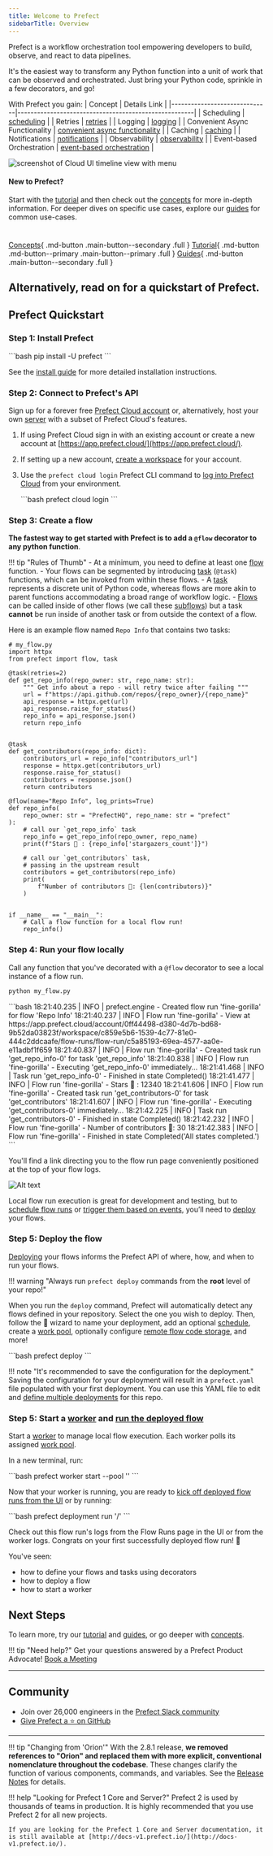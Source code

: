 ```yaml
---
title: Welcome to Prefect
sidebarTitle: Overview
---
```



Prefect is a workflow orchestration tool empowering developers to build, observe, and react to data pipelines.

It's the easiest way to transform any Python function into a unit of work that can be observed and orchestrated. Just bring your Python code, sprinkle in a few decorators, and go!

With Prefect you gain:
| Concept                      | Details Link                                         |
|------------------------------|------------------------------------------------------|
| Scheduling                   | [scheduling](/2.11.5/concepts/schedules)                    |
| Retries                      | [retries](/2.11.5/concepts/tasks/#task-arguments)           |
| Logging                      | [logging](/2.11.5/guides/logs/)                           |
| Convenient Async Functionality | [convenient async functionality](/2.11.5/concepts/task-runners/#task-runners) |
| Caching                      | [caching](/2.11.5/concepts/tasks/#caching)                  |
| Notifications                | [notifications](/2.11.5/cloud/automations/)                 |
| Observability                | [observability](/2.11.5/cloud/overview/)                    |
| Event-based Orchestration   | [event-based orchestration](/2.11.5/cloud/webhooks/)        |

![screenshot of Cloud UI timeline view with menu](/2.11.5/img/ui/dashboard-cloud.png)


#### New to Prefect?
Start with the [tutorial](/2.11.5/tutorial/) and then check out the [concepts](/2.11.5/concepts/index/) for more in-depth information. For deeper dives on specific use cases, explore our [guides](guides/index/) for common use-cases. <div style="height: 10px"></div>

[Concepts](/2.11.5/concepts)\{ .md-button .main-button--secondary .full } [Tutorial](/2.11.5/tutorial/)\{ .md-button .md-button--primary .main-button--primary .full }  [Guides](guides)\{ .md-button .main-button--secondary .full }

Alternatively, read on for a quickstart of Prefect. 
---

## Prefect Quickstart

### Step 1: Install Prefect

<div class="terminal">
```bash
pip install -U prefect
```
</div>

See the [install guide](/2.11.5/getting-started/installation/) for more detailed installation instructions.
### Step 2: Connect to Prefect's API

Sign up for a forever free [Prefect Cloud account](/2.11.5/cloud/) or, alternatively, host your own [server](/2.11.5/host/) with a subset of Prefect Cloud's features.

1. If using Prefect Cloud sign in with an existing account or create a new account at [https://app.prefect.cloud/](https://app.prefect.cloud/).
2. If setting up a new account, [create a workspace](/2.11.5/cloud/workspaces/#create-a-workspace) for your account.
3. Use the `prefect cloud login` Prefect CLI command to [log into Prefect Cloud](/2.11.5/cloud/users/api-keys) from your environment.

    <div class="terminal">
    ```bash
    prefect cloud login
    ```
    </div>

### Step 3: Create a flow
**The fastest way to get started with Prefect is to add a `@flow` decorator to any python function**.

!!! tip "Rules of Thumb"
    - At a minimum, you need to define at least one [flow](/2.11.5/tutorial/flows/) function.
    - Your flows can be segmented by introducing [task](/2.11.5/tutorial/tasks/) (`@task`) functions, which can be invoked from within these flows.
    - A [task](/2.11.5/concepts/tasks/) represents a discrete unit of Python code, whereas flows are more akin to parent functions accommodating a broad range of workflow logic.
    - [Flows](/2.11.5/concepts/flows) can be called inside of other flows (we call these [subflows](/2.11.5/concepts/flows/#composing-flows)) but a task **cannot** be run inside of another task or from outside the context of a flow.

Here is an example flow named `Repo Info` that contains two tasks:
```
# my_flow.py
import httpx
from prefect import flow, task

@task(retries=2)
def get_repo_info(repo_owner: str, repo_name: str):
    """ Get info about a repo - will retry twice after failing """
    url = f"https://api.github.com/repos/{repo_owner}/{repo_name}"
    api_response = httpx.get(url)
    api_response.raise_for_status()
    repo_info = api_response.json()
    return repo_info


@task
def get_contributors(repo_info: dict):
    contributors_url = repo_info["contributors_url"]
    response = httpx.get(contributors_url)
    response.raise_for_status()
    contributors = response.json()
    return contributors

@flow(name="Repo Info", log_prints=True)  
def repo_info(
    repo_owner: str = "PrefectHQ", repo_name: str = "prefect"
):
    # call our `get_repo_info` task
    repo_info = get_repo_info(repo_owner, repo_name)
    print(f"Stars 🌠 : {repo_info['stargazers_count']}")

    # call our `get_contributors` task, 
    # passing in the upstream result
    contributors = get_contributors(repo_info)
    print(
        f"Number of contributors 👷: {len(contributors)}"
    )


if __name__ == "__main__":
    # Call a flow function for a local flow run!
    repo_info()
```

### Step 4: Run your flow locally
Call any function that you've decorated with a `@flow` decorator to see a local instance of a flow run.

```bash
python my_flow.py
```

<div class="terminal">
```bash
18:21:40.235 | INFO    | prefect.engine - Created flow run 'fine-gorilla' for flow 'Repo Info'
18:21:40.237 | INFO    | Flow run 'fine-gorilla' - View at https://app.prefect.cloud/account/0ff44498-d380-4d7b-bd68-9b52da03823f/workspace/c859e5b6-1539-4c77-81e0-444c2ddcaafe/flow-runs/flow-run/c5a85193-69ea-4577-aa0e-e11adbf1f659
18:21:40.837 | INFO    | Flow run 'fine-gorilla' - Created task run 'get_repo_info-0' for task 'get_repo_info'
18:21:40.838 | INFO    | Flow run 'fine-gorilla' - Executing 'get_repo_info-0' immediately...
18:21:41.468 | INFO    | Task run 'get_repo_info-0' - Finished in state Completed()
18:21:41.477 | INFO    | Flow run 'fine-gorilla' - Stars 🌠 : 12340
18:21:41.606 | INFO    | Flow run 'fine-gorilla' - Created task run 'get_contributors-0' for task 'get_contributors'
18:21:41.607 | INFO    | Flow run 'fine-gorilla' - Executing 'get_contributors-0' immediately...
18:21:42.225 | INFO    | Task run 'get_contributors-0' - Finished in state Completed()
18:21:42.232 | INFO    | Flow run 'fine-gorilla' - Number of contributors 👷: 30
18:21:42.383 | INFO    | Flow run 'fine-gorilla' - Finished in state Completed('All states completed.')
```
</div>


You'll find a link directing you to the flow run page conveniently positioned at the top of your flow logs.

![Alt text](/2.11.5/img/ui/flow-run-diagram.jpg)

Local flow run execution is great for development and testing, but to [schedule flow runs](/2.11.5/concepts/schedules/) or [trigger them based on events](/2.11.5/cloud/automations/), you’ll need to [deploy](/2.11.5/concepts/deployments/) your flows.


### Step 5: Deploy the flow

[Deploying](/2.11.5/tutorial/deployments/) your flows informs the Prefect API of where, how, and when to run your flows.

!!! warning "Always run `prefect deploy` commands from the **root** level of your repo!"

When you run the `deploy` command, Prefect will automatically detect any flows defined in your repository. Select the one you wish to deploy. Then, follow the 🧙 wizard to name your deployment, add an optional [schedule](/2.11.5/concepts/schedules/), create a [work pool](/2.11.5/tutorial/deployments/#why-work-pools-and-workers), optionally configure [remote flow code storage](/2.11.5/concepts/deployments/#the-pull-action), and more!

<div class="terminal">
```bash
prefect deploy
```
</div>

!!! note "It's recommended to save the configuration for the deployment."
    Saving the configuration for your deployment will result in a `prefect.yaml` file populated with your first deployment. You can use this YAML file to edit and [define multiple deployments](/2.11.5/concepts/deployments-ux/) for this repo. 


### Step 5: Start a [worker](/2.11.5/tutorial/deployments/#why-work-pools-and-workers) and [run the deployed flow](/2.11.5/concepts/deployments/#create-a-flow-run-from-a-deployment)

Start a [worker](/2.11.5/concepts/work-pools/#worker-overview) to manage local flow execution. Each worker polls its assigned [work pool](/2.11.5/tutorial/deployments/#why-work-pools-and-workers).

In a new terminal, run:
<div class="terminal">
```bash
prefect worker start --pool '<work-pool-name>'
```
</div>

Now that your worker is running, you are ready to [kick off deployed flow runs from the UI](/2.11.5/concepts/deployments/#create-a-flow-run-with-prefect-ui) or by running:

<div class="terminal">
```bash
prefect deployment run '<flow-name>/<deployment-name>'
```
</div>

Check out this flow run's logs from the Flow Runs page in the UI or from the worker logs. Congrats on your first successfully deployed flow run! 🎉

You've seen:

- how to define your flows and tasks using decorators
- how to deploy a flow
- how to start a worker

## Next Steps

To learn more, try our [tutorial](/2.11.5/tutorial) and [guides](/2.11.5/guides), or go deeper with [concepts](/2.11.5/concepts).

!!! tip "Need help?"
    Get your questions answered by a Prefect Product Advocate! [Book a Meeting](https://calendly.com/prefect-experts/prefect-product-advocates?utm_campaign=prefect_docs_cloud&utm_content=prefect_docs&utm_medium=docs&utm_source=docs)

---

## Community

- Join over 26,000 engineers in the [Prefect Slack community](https://prefect.io/slack)
- [Give Prefect a ⭐️ on GitHub](https://github.com/PrefectHQ/prefect)

---

!!! tip "Changing from 'Orion'"
    With the 2.8.1 release, **we removed references to "Orion" and replaced them with more explicit, conventional nomenclature throughout the codebase**. These changes clarify the function of various components, commands, and variables. See the [Release Notes](https://github.com/PrefectHQ/prefect/blob/main/RELEASE-NOTES.md#release-281) for details.

!!! help "Looking for Prefect 1 Core and Server?"
    Prefect 2 is used by thousands of teams in production. It is highly recommended that you use Prefect 2 for all new projects. 
    
    If you are looking for the Prefect 1 Core and Server documentation, it is still available at [http://docs-v1.prefect.io/](http://docs-v1.prefect.io/).

